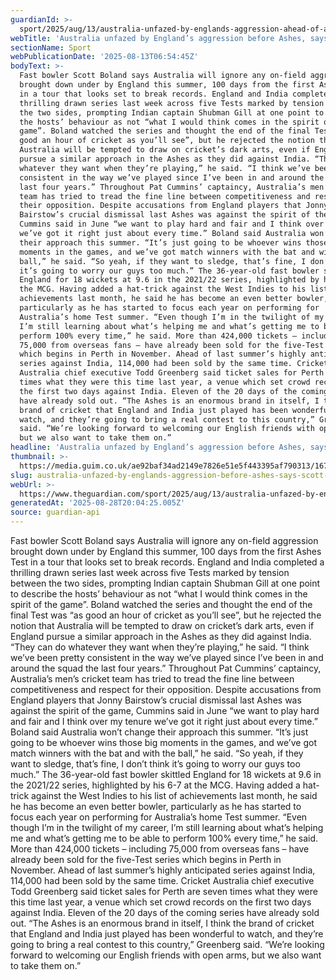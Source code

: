 ```yaml
---
guardianId: >-
  sport/2025/aug/13/australia-unfazed-by-englands-aggression-ahead-of-ashes-scott-boland-says
webTitle: 'Australia unfazed by England’s aggression before Ashes, says Scott Boland'
sectionName: Sport
webPublicationDate: '2025-08-13T06:54:45Z'
bodyText: >-
  Fast bowler Scott Boland says Australia will ignore any on-field aggression
  brought down under by England this summer, 100 days from the first Ashes Test
  in a tour that looks set to break records. England and India completed a
  thrilling drawn series last week across five Tests marked by tension between
  the two sides, prompting Indian captain Shubman Gill at one point to describe
  the hosts’ behaviour as not “what I would think comes in the spirit of the
  game”. Boland watched the series and thought the end of the final Test was “as
  good an hour of cricket as you’ll see”, but he rejected the notion that
  Australia will be tempted to draw on cricket’s dark arts, even if England
  pursue a similar approach in the Ashes as they did against India. “They can do
  whatever they want when they’re playing,” he said. “I think we’ve been pretty
  consistent in the way we’ve played since I’ve been in and around the squad the
  last four years.” Throughout Pat Cummins’ captaincy, Australia’s men’s cricket
  team has tried to tread the fine line between competitiveness and respect for
  their opposition. Despite accusations from England players that Jonny
  Bairstow’s crucial dismissal last Ashes was against the spirit of the game,
  Cummins said in June “we want to play hard and fair and I think over my tenure
  we’ve got it right just about every time.” Boland said Australia won’t change
  their approach this summer. “It’s just going to be whoever wins those big
  moments in the games, and we’ve got match winners with the bat and with the
  ball,” he said. “So yeah, if they want to sledge, that’s fine, I don’t think
  it’s going to worry our guys too much.” The 36-year-old fast bowler skittled
  England for 18 wickets at 9.6 in the 2021/22 series, highlighted by his 6-7 at
  the MCG. Having added a hat-trick against the West Indies to his list of
  achievements last month, he said he has become an even better bowler,
  particularly as he has started to focus each year on performing for
  Australia’s home Test summer. “Even though I’m in the twilight of my career,
  I’m still learning about what’s helping me and what’s getting me to be able to
  perform 100% every time,” he said. More than 424,000 tickets – including
  75,000 from overseas fans – have already been sold for the five-Test series
  which begins in Perth in November. Ahead of last summer’s highly anticipated
  series against India, 114,000 had been sold by the same time. Cricket
  Australia chief executive Todd Greenberg said ticket sales for Perth are seven
  times what they were this time last year, a venue which set crowd records on
  the first two days against India. Eleven of the 20 days of the coming series
  have already sold out. “The Ashes is an enormous brand in itself, I think the
  brand of cricket that England and India just played has been wonderful to
  watch, and they’re going to bring a real contest to this country,” Greenberg
  said. “We’re looking forward to welcoming our English friends with open arms,
  but we also want to take them on.”
headline: 'Australia unfazed by England’s aggression before Ashes, says Scott Boland'
thumbnail: >-
  https://media.guim.co.uk/ae92baf34ad2149e7826e51e5f443395af790313/1672_0_5448_4359/500.jpg
slug: australia-unfazed-by-englands-aggression-before-ashes-says-scott-boland
webUrl: >-
  https://www.theguardian.com/sport/2025/aug/13/australia-unfazed-by-englands-aggression-ahead-of-ashes-scott-boland-says
generatedAt: '2025-08-28T20:04:25.005Z'
source: guardian-api
---
```

Fast bowler Scott Boland says Australia will ignore any on-field aggression brought down under by England this summer, 100 days from the first Ashes Test in a tour that looks set to break records. England and India completed a thrilling drawn series last week across five Tests marked by tension between the two sides, prompting Indian captain Shubman Gill at one point to describe the hosts’ behaviour as not “what I would think comes in the spirit of the game”. Boland watched the series and thought the end of the final Test was “as good an hour of cricket as you’ll see”, but he rejected the notion that Australia will be tempted to draw on cricket’s dark arts, even if England pursue a similar approach in the Ashes as they did against India. “They can do whatever they want when they’re playing,” he said. “I think we’ve been pretty consistent in the way we’ve played since I’ve been in and around the squad the last four years.” Throughout Pat Cummins’ captaincy, Australia’s men’s cricket team has tried to tread the fine line between competitiveness and respect for their opposition. Despite accusations from England players that Jonny Bairstow’s crucial dismissal last Ashes was against the spirit of the game, Cummins said in June “we want to play hard and fair and I think over my tenure we’ve got it right just about every time.” Boland said Australia won’t change their approach this summer. “It’s just going to be whoever wins those big moments in the games, and we’ve got match winners with the bat and with the ball,” he said. “So yeah, if they want to sledge, that’s fine, I don’t think it’s going to worry our guys too much.” The 36-year-old fast bowler skittled England for 18 wickets at 9.6 in the 2021/22 series, highlighted by his 6-7 at the MCG. Having added a hat-trick against the West Indies to his list of achievements last month, he said he has become an even better bowler, particularly as he has started to focus each year on performing for Australia’s home Test summer. “Even though I’m in the twilight of my career, I’m still learning about what’s helping me and what’s getting me to be able to perform 100% every time,” he said. More than 424,000 tickets – including 75,000 from overseas fans – have already been sold for the five-Test series which begins in Perth in November. Ahead of last summer’s highly anticipated series against India, 114,000 had been sold by the same time. Cricket Australia chief executive Todd Greenberg said ticket sales for Perth are seven times what they were this time last year, a venue which set crowd records on the first two days against India. Eleven of the 20 days of the coming series have already sold out. “The Ashes is an enormous brand in itself, I think the brand of cricket that England and India just played has been wonderful to watch, and they’re going to bring a real contest to this country,” Greenberg said. “We’re looking forward to welcoming our English friends with open arms, but we also want to take them on.”

